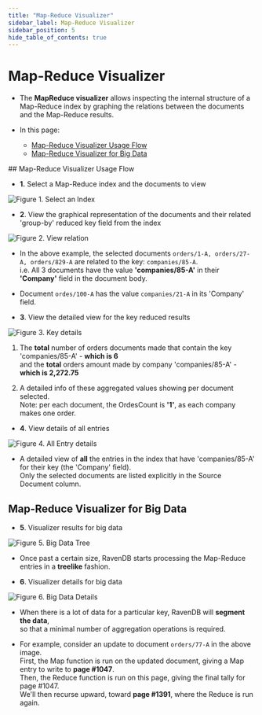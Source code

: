 ```yaml
---
title: "Map-Reduce Visualizer"
sidebar_label: Map-Reduce Visualizer
sidebar_position: 5
hide_table_of_contents: true
---
```



# Map-Reduce Visualizer
<Admonition type="note" title="Note">

* The **MapReduce visualizer** allows inspecting the internal structure of a Map-Reduce index 
  by graphing the relations between the documents and the Map-Reduce results.  

* In this page:
  * [Map-Reduce Visualizer Usage Flow](../../../studio/database/indexes/map-reduce-visualizer#map-reduce-visualizer-usage-flow)
  * [Map-Reduce Visualizer for Big Data](../../../studio/database/indexes/map-reduce-visualizer#map-reduce-visualizer-for-big-data)

</Admonition>
## Map-Reduce Visualizer Usage Flow

* **1.** Select a Map-Reduce index and the documents to view

![Figure 1. Select an Index](./assets/map-reduce-visualizer-1.png)





* **2**. View the graphical representation of the documents and their related 'group-by' reduced key field from the index

![Figure 2. View relation](./assets/map-reduce-visualizer-2.png)

  * In the above example, the selected documents `orders/1-A, orders/27-A, orders/829-A` 
    are related to the key: `companies/85-A`.  
    i.e. All 3 documents have the value **'companies/85-A'** in their **'Company'** field in the document body.  

  * Document `ordes/100-A` has the value `companies/21-A` in its 'Company' field.




* **3**. View the detailed view for the key reduced results

![Figure 3. Key details](./assets/map-reduce-visualizer-3.png)

  1. The **total** number of orders documents made that contain the key 'companies/85-A' - **which is 6**  
     and the **total** orders amount made by company 'companies/85-A' - **which is 2,272.75**

  2. A detailed info of these aggregated values showing per document selected.  
     Note: per each document, the OrdesCount is **'1'**, as each company makes one order.  




* **4**. View details of all entries

![Figure 4. All Entry details](./assets/map-reduce-visualizer-4.png)

  * A detailed view of **all** the entries in the index that have 'companies/85-A' for their key (the 'Company' field).  
    Only the selected documents are listed explicitly in the Source Document column.    


## Map-Reduce Visualizer for Big Data

* **5**. Visualizer results for big data

![Figure 5. Big Data Tree](./assets/map-reduce-visualizer-5.png)

  * Once past a certain size, RavenDB starts processing the Map-Reduce entries in a **treelike** fashion.




* **6**. Visualizer details for big data

![Figure 6. Big Data Details](./assets/map-reduce-visualizer-6.png)

  * When there is a lot of data for a particular key, RavenDB will **segment the data**,  
    so that a minimal number of aggregation operations is required. 

  * For example, consider an update to document `orders/77-A` in the above image.  
    First, the Map function is run on the updated document, giving a Map entry to write to **page #1047**.  
    Then, the Reduce function is run on this page, giving the final tally for page #1047.  
    We'll then recurse upward, toward **page #1391**, where the Reduce is run again.  


